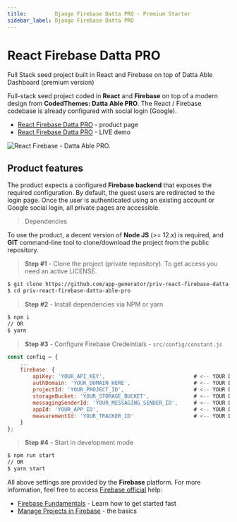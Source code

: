 ```yaml
---
title:         Django Firebase Datta PRO - Premium Starter
sidebar_label: Django Firebase Datta PRO
---
```


# React Firebase Datta PRO

<SubHeading> Full Stack seed project built in React and Firebase on top of Datta Able Dashboard (premium version) </SubHeading>

Full-stack seed project coded in **React** and **Firebase** on top of a modern design from **CodedThemes: Datta Able PRO**. The React / Firebase codebase is already configured with social login (Google).

- [React Firebase Datta PRO](https://appseed.us/product/react-firebase-datta-able-pro) - product page
- [React Firebase Datta PRO](https://react-firebase-datta-able-pro.appseed-srv1.com/) - LIVE demo

![React Firebase - Datta Able PRO.](<../../../static/assets/react-firebase-datta-able-pro-screen-xs (2) (1) (1) (1) (1) (1) (1) (1) (1) (1) (1) (1) (2).jpg>)

## Product features

The product expects a configured **Firebase backend** that exposes the required configuration. By default, the guest users are redirected to the login page. Once the user is authenticated using an existing account or Google social login, all private pages are accessible.

> Dependencies

To use the product, a decent version of **Node JS** (>= 12.x) is required, and **GIT** command-line tool to clone/download the project from the public repository.

> **Step #1** - Clone the project (private repository). To get access you need an active LICENSE.

```bash
$ git clone https://github.com/app-generator/priv-react-firebase-datta-able-pro.git
$ cd priv-react-firebase-datta-able-pro
```

> **Step #2** - Install dependencies via NPM or yarn

```bash
$ npm i
// OR
$ yarn
```

> **Step #3** - Configure Firebase Credeintials - `src/config/constant.js`

```javascript
const config = {
    ...
    firebase: {
        apiKey: 'YOUR_API_KEY',                            # <-- YOUR DATA HERE
        authDomain: 'YOUR_DOMAIN_HERE',                    # <-- YOUR DATA HERE
        projectId: 'YOUR_PROJECT_ID',                      # <-- YOUR DATA HERE
        storageBucket: 'YOUR_STORAGE_BUCKET',              # <-- YOUR DATA HERE
        messagingSenderId: 'YOUR_MESSAGING_SENDER_ID',     # <-- YOUR DATA HERE
        appId: 'YOUR_APP_ID',                              # <-- YOUR DATA HERE
        measurementId: 'YOUR_TRACKER_ID'                   # <-- YOUR DATA HERE
    }
};
```

> **Step #4** - Start in development mode

```bash
$ npm run start
// OR
$ yarn start
```

All above settings are provided by the **Firebase** platform. For more information, feel free to access [Firebase official](https://firebase.google.com/docs) help:

- [Firebase Fundamentals](https://firebase.google.com/docs/guides) - Learn how to get started fast
- [Manage Projects in Firebase](https://firebase.google.com/docs/projects/learn-more) - the basics
